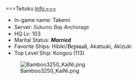 ===Teitoku Info:===

*In-game name: Takemi
*Server: <span style="color:rgb(51,51,51);font-family:'HelveticaNeue',Helvetica,Arial,sans-serif;font-size:14px;">Sukumo Bay Anchorage</span>
*HQ Lv: 103
*Marital Status: '''''Married'''''
*Favorite Ships: Hibiki/<span style="color:rgb(0,0,0);font-family:'PalatinoLinotype';font-size:medium;line-height:normal;">Верный</span>, Akatsuki, Akizuki
*Top Level Ship: Kongou (113)


[[File:Bamboo3250_KaiNi.png|left]]